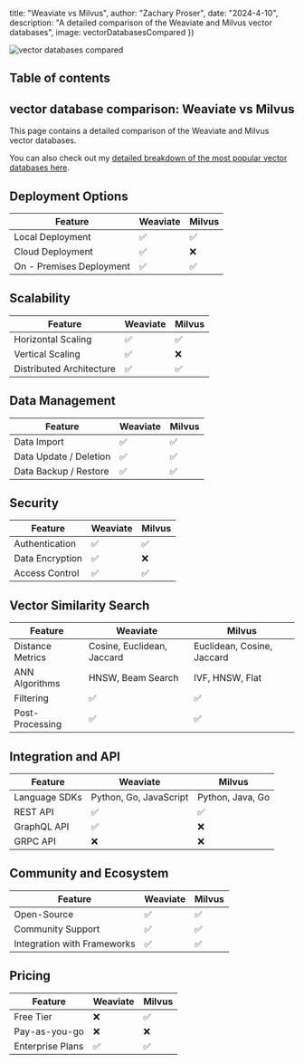 


  title: "Weaviate vs Milvus",
  author: "Zachary Proser",
  date: "2024-4-10",
  description: "A detailed comparison of the Weaviate and Milvus vector databases",
  image: vectorDatabasesCompared
})

<Image src={vectorDatabasesCompared} alt="vector databases compared" />

## Table of contents

## vector database comparison: Weaviate vs Milvus

This page contains a detailed comparison of the Weaviate and Milvus vector databases.

You can also check out my [detailed breakdown of the most popular vector databases here](/blog/vector-databases-compared). 

## Deployment Options
  | Feature | Weaviate | Milvus |
| ---------| -------------| -------------|
| Local Deployment | ✅ | ✅ |
| Cloud Deployment | ✅ | ❌ |
| On - Premises Deployment | ✅ | ✅ |

## Scalability
  | Feature | Weaviate | Milvus |
| ---------| -------------| -------------|
| Horizontal Scaling | ✅ | ✅ |
| Vertical Scaling | ✅ | ❌ |
| Distributed Architecture | ✅ | ✅ |

## Data Management
  | Feature | Weaviate | Milvus |
| ---------| -------------| -------------|
| Data Import | ✅ | ✅ |
| Data Update / Deletion | ✅ | ✅ |
| Data Backup / Restore | ✅ | ✅ |

## Security
  | Feature | Weaviate | Milvus |
| ---------| -------------| -------------|
| Authentication | ✅ | ✅ |
| Data Encryption | ✅ | ❌ |
| Access Control | ✅ | ✅ |

## Vector Similarity Search
| Feature | Weaviate | Milvus |
|---------|-------------|-------------|
| Distance Metrics | Cosine, Euclidean, Jaccard | Euclidean, Cosine, Jaccard |
| ANN Algorithms | HNSW, Beam Search | IVF, HNSW, Flat |
| Filtering | ✅ | ✅ |
| Post-Processing | ✅ | ✅ |

## Integration and API
| Feature | Weaviate | Milvus |
|---------|-------------|-------------|
| Language SDKs | Python, Go, JavaScript | Python, Java, Go |
| REST API | ✅ | ✅ |
| GraphQL API | ✅ | ❌ |
| GRPC API | ❌ | ❌ |

## Community and Ecosystem
| Feature | Weaviate | Milvus |
|---------|-------------|-------------|
| Open-Source | ✅ | ✅ |
| Community Support | ✅ | ✅ |
| Integration with Frameworks | ✅ | ✅ |

## Pricing
| Feature | Weaviate | Milvus |
|---------|-------------|-------------|
| Free Tier | ❌ | ✅ |
| Pay-as-you-go | ❌ | ❌ |
| Enterprise Plans | ✅ | ✅ |
  